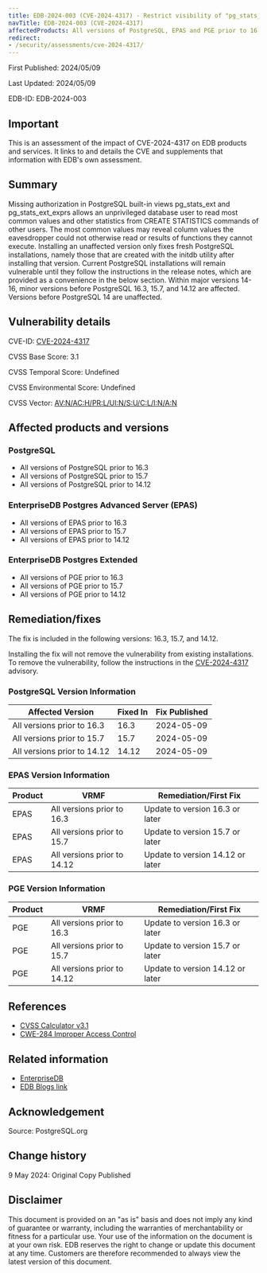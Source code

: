 ```yaml
---
title: EDB-2024-003 (CVE-2024-4317) - Restrict visibility of "pg_stats_ext" and "pg_stats_ext_exprs" entries to the table owner
navTitle: EDB-2024-003 (CVE-2024-4317)
affectedProducts: All versions of PostgreSQL, EPAS and PGE prior to 16.3, 15.7, and 14.12
redirect:
- /security/assessments/cve-2024-4317/
---
```


First Published: 2024/05/09

Last Updated: 2024/05/09

EDB-ID: EDB-2024-003

## Important

This is an assessment of the impact of CVE-2024-4317 on EDB products and services. It links to and details the CVE and supplements that information with EDB's own assessment.

## Summary

Missing authorization in PostgreSQL built-in views pg_stats_ext and pg_stats_ext_exprs allows an unprivileged database user to read most common values and other statistics from CREATE STATISTICS commands of other users. The most common values may reveal column values the eavesdropper could not otherwise read or results of functions they cannot execute. Installing an unaffected version only fixes fresh PostgreSQL installations, namely those that are created with the initdb utility after installing that version. Current PostgreSQL installations will remain vulnerable until they follow the instructions in the release notes, which are provided as a convenience in the below section. Within major versions 14-16, minor versions before PostgreSQL 16.3, 15.7, and 14.12 are affected. Versions before PostgreSQL 14 are unaffected.

## Vulnerability details

CVE-ID:  [CVE-2024-4317](https://www.postgresql.org/support/security/CVE-2024-4317/)

CVSS Base Score: 3.1

CVSS Temporal Score: Undefined

CVSS Environmental Score: Undefined

CVSS Vector: [AV:N/AC:H/PR:L/UI:N/S:U/C:L/I:N/A:N](https://nvd.nist.gov/vuln-metrics/cvss/v3-calculator?vector=AV:N/AC:H/PR:L/UI:N/S:U/C:L/I:N/A:N&version=3.0)

## Affected products and versions

### PostgreSQL

* All versions of PostgreSQL prior to 16.3
* All versions of PostgreSQL prior to 15.7
* All versions of PostgreSQL prior to 14.12

### EnterpriseDB Postgres Advanced Server (EPAS)

* All versions of EPAS prior to 16.3
* All versions of EPAS prior to 15.7
* All versions of EPAS prior to 14.12

### EnterpriseDB Postgres Extended

* All versions of PGE prior to 16.3
* All versions of PGE prior to 15.7
* All versions of PGE prior to 14.12

## Remediation/fixes

The fix is included in the following versions: 16.3, 15.7, and 14.12.

Installing the fix will not remove the vulnerability from existing installations. To remove the vulnerability, follow the instructions in the [CVE-2024-4317](https://www.postgresql.org/support/security/CVE-2024-4317/) advisory.
    
### PostgreSQL Version Information

| Affected Version            | Fixed In | Fix Published |
|-----------------------------|----------|---------------|
| All versions prior to 16.3  | 16.3     | 2024-05-09    |
| All versions prior to 15.7  | 15.7     | 2024-05-09    |
| All versions prior to 14.12 | 14.12    | 2024-05-09    |

### EPAS Version Information

| Product | VRMF                           | Remediation/First Fix                                                                                                                        |
|---------|--------------------------------|----------------------------------------------------------------------------------------------------------------------------------------------|
| EPAS    | All versions prior to 16.3     | Update to version 16.3 or later                                                                                                              |
| EPAS    | All versions prior to 15.7     | Update to version 15.7 or later                                                                                                              |
| EPAS    | All versions prior to 14.12    | Update to version 14.12 or later                                                                                                             |

### PGE Version Information

| Product | VRMF                           | Remediation/First Fix                                                                                                                      |
|---------|--------------------------------|--------------------------------------------------------------------------------------------------------------------------------------------|
| PGE     | All versions prior to 16.3     | Update to version 16.3 or later                                                                                                            |
| PGE     | All versions prior to 15.7     | Update to version 15.7 or later                                                                                                            |
| PGE     | All versions prior to 14.12    | Update to version 14.12 or later                                                                                                           |

## References

* [CVSS Calculator v3.1](https://www.first.org/cvss/calculator/3.1)
* [CWE-284 Improper Access Control](http://cwe.mitre.org/data/definitions/284.html)

## Related information

* [EnterpriseDB](https://www.enterprisedb.com/)
* [EDB Blogs link](https://enterprisedb.com/blog/)

## Acknowledgement

Source: PostgreSQL.org

## Change history

9 May 2024: Original Copy Published

## Disclaimer

This document is provided on an "as is" basis and does not imply any kind of
guarantee or warranty, including the warranties of merchantability or fitness
for a particular use. Your use of the information on the document is at your own
risk. EDB reserves the right to change or update this document at any time.
Customers are therefore recommended to always view the latest version of this
document.
